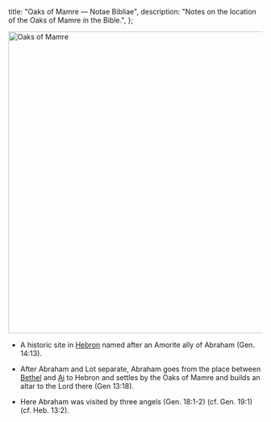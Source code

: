   title: "Oaks of Mamre — Notae Bibliae",
  description: "Notes on the location of the Oaks of Mamre in the Bible.",
};

<Initial text="Oaks of Mamre"/>

<Image
  className="sepia rounded"
  src="/places/oaks-of-mamre.jpg"
  alt="Oaks of Mamre"
  width="600"
  height="600"
/>

- A historic site in [Hebron](/places/old-testament/genesis/hebron) named after an Amorite ally of Abraham (Gen. 14:13).

- After Abraham and Lot separate, Abraham goes from the place between [Bethel](/places/old-testament/genesis/bethel) and [Ai](/places/old-testament/genesis/ai) to Hebron and settles by the Oaks of Mamre and builds an altar to the Lord there (Gen 13:18).

- Here Abraham was visited by three angels (Gen. 18:1-2) (cf. Gen. 19:1) (cf. Heb. 13:2).
